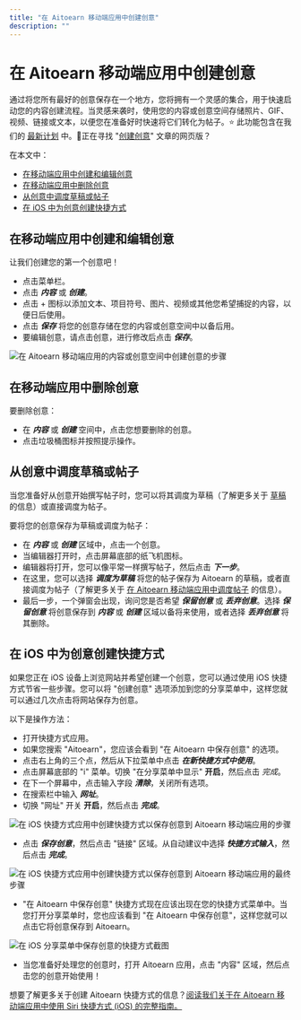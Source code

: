 ```yaml
---
title: "在 Aitoearn 移动端应用中创建创意"
description: ""
---
```


# 在 Aitoearn 移动端应用中创建创意

通过将您所有最好的创意保存在一个地方，您将拥有一个灵感的集合，用于快速启动您的内容创建流程。当灵感来袭时，使用您的内容或创意空间存储照片、GIF、视频、链接或文本，以便您在准备好时快速将它们转化为帖子。⭐️ 此功能包含在我们的 [最新计划](https://aitoearn.com/定价) 中。📝正在寻找 "[创建创意](https://aitoearn.helpscoutdocs.com/article/589-creating-ideas-in-aitoearn)" 文章的网页版？ 

在本文中：
- [在移动端应用中创建和编辑创意](#h_01GFVERZEFPKXP232PCA4F8RTD)
- [在移动端应用中删除创意](#h_01GFVGZCP6DGR1EWH8HAMD2WTM)
- [从创意中调度草稿或帖子](#h_01GFVGZVV13R4NJ8M90Y27K45M)
- [在 iOS 中为创意创建快捷方式](#h_01GM62HAK7BZD1S7BA53MSBBTV)

## 在移动端应用中创建和编辑创意

让我们创建您的第一个创意吧！

- 点击菜单栏。
- 点击 ***内容*** 或 ***创建***。
- 点击 + 图标以添加文本、项目符号、图片、视频或其他您希望捕捉的内容，以便日后使用。
- 点击 ***保存*** 将您的创意存储在您的内容或创意空间中以备后用。
- 要编辑创意，请点击创意，进行修改后点击 ***保存***。

![在 Aitoearn 移动端应用的内容或创意空间中创建创意的步骤](//d33v4339jhl8k0.cloudfront.net/docs/assets/64cb6cf86d4a3e191f237e66/图片s/651499b1556a3e3cf18cc01d/img-1667336-1695848879-663057594.gif)

## 在移动端应用中删除创意

要删除创意：
- 在 ***内容*** 或 ***创建*** 空间中，点击您想要删除的创意。
- 点击垃圾桶图标并按照提示操作。

## 从创意中调度草稿或帖子

当您准备好从创意开始撰写帖子时，您可以将其调度为草稿（了解更多关于 [草稿](https://aitoearn.helpscoutdocs.com/article/656-saving-and-scheduling-draft-posts) 的信息）或直接调度为帖子。

要将您的创意保存为草稿或调度为帖子：
- 在 ***内容*** 或 ***创建*** 区域中，点击一个创意。
- 当编辑器打开时，点击屏幕底部的纸飞机图标。
- 编辑器将打开，您可以像平常一样撰写帖子，然后点击 ***下一步***。
- 在这里，您可以选择 ***调度为草稿*** 将您的帖子保存为 Aitoearn 的草稿，或者直接调度为帖子（了解更多关于 [在 Aitoearn 移动端应用中调度帖子](https://aitoearn.helpscoutdocs.com/article/632-scheduling-posts-in-the-aitoearn-mobile-app) 的信息）。
- 最后一步，一个弹窗会出现，询问您是否希望 ***保留创意*** 或 ***丢弃创意***。选择 ***保留创意*** 将创意保存到 ***内容*** 或 ***创建*** 区域以备将来使用，或者选择 ***丢弃创意*** 将其删除。

## 在 iOS 中为创意创建快捷方式

如果您正在 iOS 设备上浏览网站并希望创建一个创意，您可以通过使用 iOS 快捷方式节省一些步骤。您可以将 "创建创意" 选项添加到您的分享菜单中，这样您就可以通过几次点击将网站保存为创意。

以下是操作方法：
- 打开快捷方式应用。
- 如果您搜索 "Aitoearn"，您应该会看到 "在 Aitoearn 中保存创意" 的选项。
- 点击右上角的三个点，然后从下拉菜单中点击 ***在新快捷方式中使用***。
- 点击屏幕底部的 "i" 菜单。切换 "在分享菜单中显示" **开启**，然后点击 *完成*。
- 在下一个屏幕中，点击输入字段 ***清除***，关闭所有选项。
- 在搜索栏中输入 ***网址***。
- 切换 "网址" 开关 **开启**，然后点击 ***完成***。

![在 iOS 快捷方式应用中创建快捷方式以保存创意到 Aitoearn 移动端应用的步骤](//d33v4339jhl8k0.cloudfront.net/docs/assets/64cb6cf86d4a3e191f237e66/图片s/651499b2f8eafb48f4e81367/img-1667336-1695848880-2026754807.gif)

- 点击 ***保存创意***，然后点击 "链接" 区域。从自动建议中选择 ***快捷方式输入***，然后点击 ***完成***。

![在 iOS 快捷方式应用中创建快捷方式以保存创意到 Aitoearn 移动端应用的最终步骤](//d33v4339jhl8k0.cloudfront.net/docs/assets/64cb6cf86d4a3e191f237e66/图片s/651499b38820396325b6fdde/img-1667336-1695848880-1217289263.gif)

- "在 Aitoearn 中保存创意" 快捷方式现在应该出现在您的快捷方式菜单中。当您打开分享菜单时，您也应该看到 "在 Aitoearn 中保存创意"，这样您就可以点击它将创意保存到 Aitoearn。

![在 iOS 分享菜单中保存创意的快捷方式截图](//d33v4339jhl8k0.cloudfront.net/docs/assets/64cb6cf86d4a3e191f237e66/图片s/651499b35416dd630a4b06ad/img-1667336-1695848880-2070708823.png)

- 当您准备好处理您的创意时，打开 Aitoearn 应用，点击 "内容" 区域，然后点击您的创意开始使用！

想要了解更多关于创建 Aitoearn 快捷方式的信息？[阅读我们关于在 Aitoearn 移动端应用中使用 Siri 快捷方式 (iOS) 的完整指南。](https://aitoearn.helpscoutdocs.com/article/624-using-siri-shortcuts-with-the-aitoearn-mobile-app-ios)
